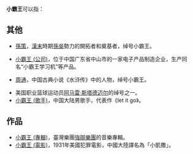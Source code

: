 '''小霸王'''可以指：

== 其他 ==
* [[孫策|孫策]]，[[漢末|漢末]]時期[[孫吳|孫吳]]勢力的開拓者和奠基者，绰号小霸王。

* [[小霸王_(公司)|小霸王 (公司)]]，位于中国广东省中山市的一家电子产品制造企业，生产同名“小霸王学习机”等产品。

* [[周通|周通]]，中国古典小说《水浒传》中的人物，绰号小霸王。

* 美国职业篮球运动员[[阿马雷·斯塔德迈尔|阿马雷·斯塔德迈尔]]的绰号之一。
* [[小霸王_(歌手)|小霸王 (歌手)]]，中国大陆男歌手，代表作《let it go》。

== 作品 ==
* [[小霸王_(專輯)|小霸王 (專輯)]]，臺灣樂團[[強辯樂團|強辯樂團]]的音樂專輯。
* [[小霸王_(電影)|小霸王 (電影)]]，1931年美國犯罪電影，中國大陸譯名為「小凱撒」。

{{disambig|Cat=三字消歧義}}